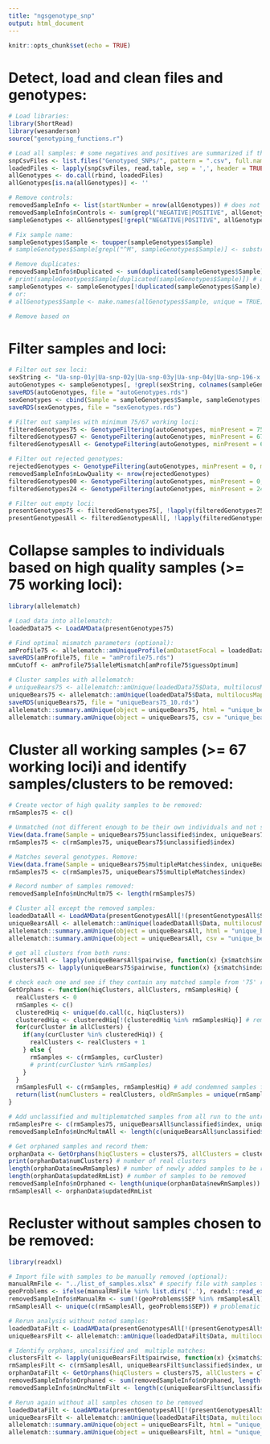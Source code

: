 ```yaml
---
title: "ngsgenotype_snp"
output: html_document
---
```


```r
knitr::opts_chunk$set(echo = TRUE)
```

# Detect, load and clean files and genotypes:
```r
# Load libraries:
library(ShortRead)
library(wesanderson)
source("genotyping_functions.r")

# Load all samples: # some negatives and positives are summarized if they are named the same
snpCsvFiles <- list.files("Genotyped_SNPs/", pattern = ".csv", full.names = TRUE)
loadedFiles <- lapply(snpCsvFiles, read.table, sep = ',', header = TRUE, check.names = FALSE)
allGenotypes <- do.call(rbind, loadedFiles)
allGenotypes[is.na(allGenotypes)] <- ''

# Remove controls:
removedSampleInfo <- list(startNumber = nrow(allGenotypes)) # does not include some duplicates which were removed in genotyping
removedSampleInfo$nControls <- sum(grepl("NEGATIVE|POSITIVE", allGenotypes$Sample))
sampleGenotypes <- allGenotypes[!grepl("NEGATIVE|POSITIVE", allGenotypes$Sample), ]

# Fix sample name:
sampleGenotypes$Sample <- toupper(sampleGenotypes$Sample)
# sampleGenotypes$Sample[grepl("^M", sampleGenotypes$Sample)] <- substr(sampleGenotypes$Sample[grepl("^M", sampleGenotypes$Sample)], 1, 7)

# Remove duplicates:
removedSampleInfo$nDuplicated <- sum(duplicated(sampleGenotypes$Sample))
# print(sampleGenotypes$Sample[duplicated(sampleGenotypes$Sample)]) # all names that are duplicates of other names
sampleGenotypes <- sampleGenotypes[!duplicated(sampleGenotypes$Sample), ] # only keep the first of duplicated names
# or:
# allGenotypes$Sample <- make.names(allGenotypes$Sample, unique = TRUE) # give duplications unique names

# Remove based on 
```

# Filter samples and loci:
```r
# Filter out sex loci:
sexString <- "Ua-snp-01y|Ua-snp-02y|Ua-snp-03y|Ua-snp-04y|Ua-snp-196-x|Ua-snp-248-x|Ua-snp-236-x"
autoGenotypes <- sampleGenotypes[, !grepl(sexString, colnames(sampleGenotypes))]
saveRDS(autoGenotypes, file = "autoGenotypes.rds")
sexGenotypes <- cbind(Sample = sampleGenotypes$Sample, sampleGenotypes[, grepl(sexString, colnames(sampleGenotypes))])
saveRDS(sexGenotypes, file = "sexGenotypes.rds")

# Filter out samples with minimum 75/67 working loci:
filteredGenotypes75 <- GenotypeFiltering(autoGenotypes, minPresent = 75, createRDS = TRUE, rdsName = "filteredGenotypes75.rds")
filteredGenotypes67 <- GenotypeFiltering(autoGenotypes, minPresent = 67, maxPresent = 74, createRDS = FALSE)
filteredGenotypesAll <- GenotypeFiltering(autoGenotypes, minPresent = 67, createRDS = FALSE)

# Filter out rejected genotypes:
rejectedGenotypes <- GenotypeFiltering(autoGenotypes, minPresent = 0, maxPresent = 66, createRDS = TRUE, rdsName = "rejectedGenotypes.rds")
removedSampleInfo$nLowQuality <- nrow(rejectedGenotypes)
filteredGenotypes00 <- GenotypeFiltering(autoGenotypes, minPresent = 0, maxPresent = 23, createRDS = FALSE)
filteredGenotypes24 <- GenotypeFiltering(autoGenotypes, minPresent = 24, maxPresent = 66, createRDS = FALSE)

# Filter out empty loci:
presentGenotypes75 <- filteredGenotypes75[, !lapply(filteredGenotypes75, unique) == ''] # does this matter with allelematch?
presentGenotypesAll <- filteredGenotypesAll[, !lapply(filteredGenotypesAll, unique) == ''] # does this matter with allelematch?
```

# Collapse samples to individuals based on high quality samples (>= 75 working loci):
```r
library(allelematch)

# Load data into allelematch:
loadedData75 <- LoadAMData(presentGenotypes75)

# Find optimal mismatch parameters (optional):
amProfile75 <- allelematch::amUniqueProfile(amDatasetFocal = loadedData75$Data, multilocusMap = loadedData75$AlleleKey, doPlot = TRUE, alleleMismatch = c(0:45)) # 13 is the best
saveRDS(amProfile75, file = "amProfile75.rds")
mmCutoff <- amProfile75$alleleMismatch[amProfile75$guessOptimum]

# Cluster samples with allelematch:
# uniqueBears75 <- allelematch::amUnique(loadedData75$Data, multilocusMap = loadedData75$AlleleKey, alleleMismatch = mmCutoff) # uncomment if using calculated cutoff
uniqueBears75 <- allelematch::amUnique(loadedData75$Data, multilocusMap = loadedData75$AlleleKey, alleleMismatch = 10) # changed cutoff to 10 to be more stringent
saveRDS(uniqueBears75, file = "uniqueBears75_10.rds")
allelematch::summary.amUnique(object = uniqueBears75, html = "unique_bears_75_10_v1.html")
allelematch::summary.amUnique(object = uniqueBears75, csv = "unique_bears_75_10_v1.csv")
```

# Cluster all working samples (>= 67 working loci)i and identify samples/clusters to be removed:
```r
# Create vector of high quality samples to be removed:
rmSamples75 <- c()

# Unmatched (not different enough to be their own individuals and not similar enough to anything else). Remove:
View(data.frame(Sample = uniqueBears75$unclassified$index, uniqueBears75$unclassified$multilocus))
rmSamples75 <- c(rmSamples75, uniqueBears75$unclassified$index)

# Matches several genotypes. Remove:
View(data.frame(Sample = uniqueBears75$multipleMatches$index, uniqueBears75$multipleMatches$multilocus))
rmSamples75 <- c(rmSamples75, uniqueBears75$multipleMatches$index)

# Record number of samples removed:
removedSampleInfo$nUncMultm75 <- length(rmSamples75)

# Cluster all except the removed samples:
loadedDataAll <- LoadAMData(presentGenotypesAll[!(presentGenotypesAll$Sample %in% rmSamples75),])
uniqueBearsAll <- allelematch::amUnique(loadedDataAll$Data, multilocusMap = loadedDataAll$AlleleKey, alleleMismatch = 10) # use stringent 10
allelematch::summary.amUnique(object = uniqueBearsAll, html = "unique_bears_all_10_v1.html")
allelematch::summary.amUnique(object = uniqueBearsAll, csv = "unique_bears_all_10_v1.csv")

# get all clusters from both runs:
clustersAll <- lapply(uniqueBearsAll$pairwise, function(x) {x$match$index})
clusters75 <- lapply(uniqueBears75$pairwise, function(x) {x$match$index})

# check each one and see if they contain any matched sample from '75' run, note all samples in any who doesn't
GetOrphans <- function(hiqClusters, allClusters, rmSamplesHiq) {
  realClusters <- 0
  rmSamples <- c()
  clusteredHiq <- unique(do.call(c, hiqClusters))
  clusteredHiq <- clusteredHiq[!(clusteredHiq %in% rmSamplesHiq)] # remove samples in supplied remove vector
  for(curCluster in allClusters) {
    if(any(curCluster %in% clusteredHiq)) {
      realClusters <- realClusters + 1
    } else {
      rmSamples <- c(rmSamples, curCluster)
      # print(curCluster %in% rmSamples)
    }
  }
  rmSamplesFull <- c(rmSamples, rmSamplesHiq) # add condemned samples from supplied vector
  return(list(numClusters = realClusters, oldRmSamples = unique(rmSamplesHiq), newRmSamples = unique(rmSamples), updatedRmList = unique(rmSamplesFull)))
}

# Add unclassified and multiplematched samples from all run to the untrusted samples and record them:
rmSamplesPre <- c(rmSamples75, uniqueBearsAll$unclassified$index, uniqueBearsAll$multipleMatches$index)
removedSampleInfo$nUncMultmAll <- length(c(uniqueBearsAll$unclassified$index, uniqueBearsAll$multipleMatches$index))

# Get orphaned samples and record them:
orphanData <- GetOrphans(hiqClusters = clusters75, allClusters = clustersAll, rmSamplesHiq = rmSamplesPre)
print(orphanData$numClusters) # number of real clusters
length(orphanData$newRmSamples) # number of newly added samples to be removed
length(orphanData$updatedRmList) # number of samples to be removed
removedSampleInfo$nOrphaned <- length(unique(orphanData$newRmSamples))
rmSamplesAll <- orphanData$updatedRmList
```

# Recluster without samples chosen to be removed:
```r
library(readxl)

# Import file with samples to be manually removed (optional):
manualRmFile <- "../list_of_samples.xlsx" # specify file with samples to be removed
geoProblems <- ifelse(manualRmFile %in% list.dirs('.'), readxl::read_excel(manualRmFile), data.frame(SEP = c()))
removedSampleInfo$nManualRm <- sum(!(geoProblems$SEP %in% rmSamplesAll))
rmSamplesAll <- unique(c(rmSamplesAll, geoProblems$SEP)) # problematic that rmSamplesAll is reused here

# Rerun analysis without noted samples:
loadedDataFilt <- LoadAMData(presentGenotypesAll[!(presentGenotypesAll$Sample %in% rmSamplesAll),])
uniqueBearsFilt <- allelematch::amUnique(loadedDataFilt$Data, multilocusMap = loadedDataFilt$AlleleKey, alleleMismatch = 10) # use stringent 10

# Identify orphans, uncalssified and  multiple matches:
clustersFilt <- lapply(uniqueBearsFilt$pairwise, function(x) {x$match$index}) # get clusters from filt run
rmSamplesFilt <- c(rmSamplesAll, uniqueBearsFilt$unclassified$index, uniqueBearsFilt$multipleMatches$index)
orphanDataFilt <- GetOrphans(hiqClusters = clusters75, allClusters = clustersFilt, rmSamplesHiq = rmSamplesFilt)
removedSampleInfo$nOrphaned <- sum(removedSampleInfo$nOrphaned, length(unique(orphanDataFilt$newRmSamples))) # add orphans to the pile
removedSampleInfo$nUncMultmFilt <- length(c(uniqueBearsFilt$unclassified$index, uniqueBearsFilt$multipleMatches$index))

# Rerun again without all samples chosen to be removed
loadedDataFilt <- LoadAMData(presentGenotypesAll[!(presentGenotypesAll$Sample %in% orphanDataFilt$updatedRmList),])
uniqueBearsFilt <- allelematch::amUnique(loadedDataFilt$Data, multilocusMap = loadedDataFilt$AlleleKey, alleleMismatch = 10) # use stringent 10
allelematch::summary.amUnique(object = uniqueBearsFilt, html = "unique_bears_filt_10_v1.html")
allelematch::summary.amUnique(object = uniqueBearsFilt, html = "unique_bears_filt_10_v1.csv")
```









